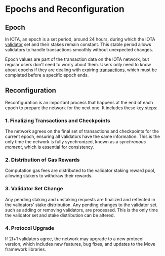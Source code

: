 # Epochs and Reconfiguration

## Epoch

In IOTA, an epoch is a set period, around 24 hours, during which the
IOTA [validator](../tokenomics/validators-staking.mdx) set and their stakes remain constant. This stable period allows
validators to handle transactions smoothly without unexpected changes.

Epoch values are part of the transaction data on the IOTA network, but regular users don't need to worry about them.
Users only need to know about epochs if they are dealing with
expiring [transactions](../../developer/iota-101/transactions/transactions.mdx), which must be completed before a
specific epoch ends.

## Reconfiguration

Reconfiguration is an important process that happens at the end of each epoch to prepare the network for the next one.
It includes these key steps:

### 1. Finalizing Transactions and Checkpoints

The network agrees on the final set of transactions and checkpoints for the current epoch, ensuring all validators have
the same information. This is the only time the network is fully synchronized, known as a _synchronous moment_, which is
essential for consistency.

### 2. Distribution of Gas Rewards

Computation gas fees are distributed to the validator staking reward pool, allowing stakers to withdraw their rewards.

### 3. Validator Set Change

Any pending staking and unstaking requests are finalized and reflected in the validators' stake distribution. Any
pending changes to the validator set, such as adding or removing validators, are processed. This is the only time the
validator set and stake distribution can be altered.

### 4. Protocol Upgrade

If 2f+1 validators agree, the network may upgrade to a new protocol version, which includes new features, bug fixes, and
updates to the Move framework libraries.
